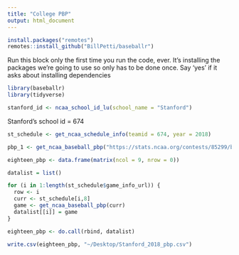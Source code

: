 ```yaml
---
title: "College PBP"
output: html_document
---
```

```r
install.packages("remotes")
remotes::install_github("BillPetti/baseballr")
```
Run this block only the first time you run the code, ever. It's installing the packages we're going to use so only has to be done once. Say 'yes' if it asks
about installing dependencies

```r
library(baseballr)
library(tidyverse)
```

```r
stanford_id <- ncaa_school_id_lu(school_name = "Stanford")
```
Stanford's school id = 674

```r
st_schedule <- get_ncaa_schedule_info(teamid = 674, year = 2018)
```

```r
pbp_1 <- get_ncaa_baseball_pbp("https://stats.ncaa.org/contests/85299/box_score")
```

```r
eighteen_pbp <- data.frame(matrix(ncol = 9, nrow = 0))

datalist = list()

for (i in 1:length(st_schedule$game_info_url)) {
  row <- i
  curr <- st_schedule[i,8]
  game <- get_ncaa_baseball_pbp(curr)
  datalist[[i]] = game
}

eighteen_pbp <- do.call(rbind, datalist)
```

```r
write.csv(eighteen_pbp, "~/Desktop/Stanford_2018_pbp.csv")
```


